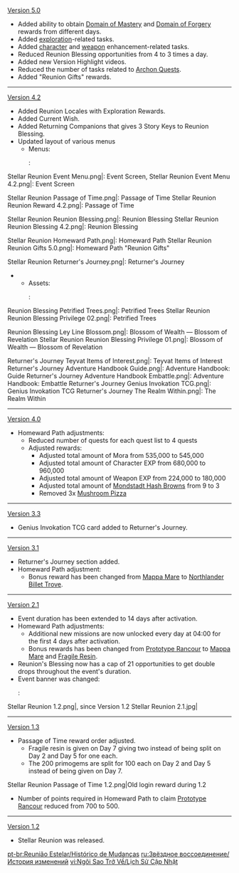 {{Change History/Header}}
[[Version 5.0]]
* Added ability to obtain [[Domain of Mastery]] and [[Domain of Forgery]] rewards from different days.
* Added [[exploration]]-related tasks.
* Added [[character]] and [[weapon]] enhancement-related tasks.
* Reduced Reunion Blessing opportunities from 4 to 3 times a day.
* Added new Version Highlight videos.
* Reduced the number of tasks related to [[Archon Quest]]s.
* Added "Reunion Gifts" rewards.
----
[[Version 4.2]]
* Added Reunion Locales with Exploration Rewards.
* Added Current Wish.
* Added Returning Companions that gives 3 Story Keys to Reunion Blessing.
* Updated layout of various menus
** Menus:
**: <gallery>
Stellar Reunion Event Menu.png|{{Color|Old}}: Event Screen, 
Stellar Reunion Event Menu 4.2.png|{{Color|New}}: Event Screen

Stellar Reunion Passage of Time.png|{{Color|Old}}: Passage of Time
Stellar Reunion Reunion Reward 4.2.png|{{Color|New}}: Passage of Time

Stellar Reunion Reunion Blessing.png|{{Color|Old}}: Reunion Blessing
Stellar Reunion Reunion Blessing 4.2.png|{{Color|New}}: Reunion Blessing

Stellar Reunion Homeward Path.png|{{Color|Old}}: Homeward Path
Stellar Reunion Reunion Gifts 5.0.png|{{Color|New}}: Homeward Path "Reunion Gifts"

Stellar Reunion Returner's Journey.png|{{Color|Old|Removed}}: Returner's Journey
</gallery>
** Assets: 
**: <gallery>
Reunion Blessing Petrified Trees.png|{{Color|Old}}: Petrified Trees
Stellar Reunion Reunion Blessing Privilege 02.png|{{Color|New}}: Petrified Trees

Reunion Blessing Ley Line Blossom.png|{{Color|Old}}: Blossom of Wealth &mdash; Blossom of Revelation
Stellar Reunion Reunion Blessing Privilege 01.png|{{Color|New}}: Blossom of Wealth &mdash; Blossom of Revelation

Returner's Journey Teyvat Items of Interest.png|{{Color|Old|Removed}}: Teyvat Items of Interest
Returner's Journey Adventure Handbook Guide.png|{{Color|Old|Removed}}: Adventure Handbook: Guide
Returner's Journey Adventure Handbook Embattle.png|{{Color|Old|Removed}}: Adventure Handbook: Embattle
Returner's Journey Genius Invokation TCG.png|{{Color|Old|Removed}}: Genius Invokation TCG
Returner's Journey The Realm Within.png|{{Color|Old|Removed}}: The Realm Within
</gallery>
----
[[Version 4.0]]
* Homeward Path adjustments:
** Reduced number of quests for each quest list to 4 quests
** Adjusted rewards:
*** Adjusted total amount of Mora from 535,000 to 545,000
*** Adjusted total amount of Character EXP from 680,000 to 960,000
*** Adjusted total amount of Weapon EXP from 224,000 to 180,000
*** Adjusted total amount of [[Mondstadt Hash Brown]]s from 9 to 3
*** Removed 3x [[Mushroom Pizza]]
----
[[Version 3.3]]
* Genius Invokation TCG card added to Returner's Journey.
----
[[Version 3.1]]
* Returner's Journey section added.
* Homeward Path adjustment:
** Bonus reward has been changed from [[Mappa Mare]] to [[Northlander Billet Trove]].
----
[[Version 2.1]]
* Event duration has been extended to 14 days after activation.
* Homeward Path adjustments:
** Additional new missions are now unlocked every day at 04:00 for the first 4 days after activation.
** Bonus rewards has been changed from [[Prototype Rancour]] to [[Mappa Mare]] and [[Fragile Resin]].
* Reunion's Blessing now has a cap of 21 opportunities to get double drops throughout the event's duration.
* Event banner was changed:
*: <gallery>
Stellar Reunion 1.2.png|{{Color|Old}}, since Version 1.2
Stellar Reunion 2.1.jpg|{{Color|New}}
</gallery>
----
[[Version 1.3]]
* Passage of Time reward order adjusted.
** Fragile resin is given on Day 7 giving two instead of being split on Day 2 and Day 5 for one each.
** The 200 primogems are split for 100 each on Day 2 and Day 5 instead of being given on Day 7.
<gallery>
Stellar Reunion Passage of Time 1.2.png|Old login reward during 1.2
</gallery>
* Number of points required in Homeward Path to claim [[Prototype Rancour]] reduced from 700 to 500.
----
[[Version 1.2]]
* Stellar Reunion was released.
<noinclude>
[[pt-br:Reunião Estelar/Histórico de Mudanças]]
[[ru:Звёздное воссоединение/История изменений]]
[[vi:Ngôi Sao Trở Về/Lịch Sử Cập Nhật]]
</noinclude>